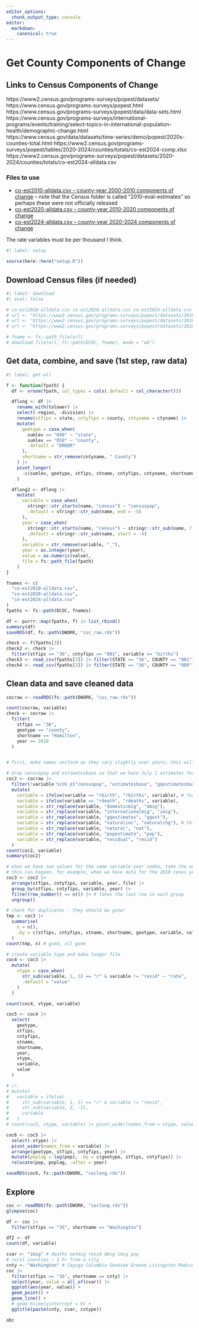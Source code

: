 ```yaml
---
editor_options: 
  chunk_output_type: console
editor:
  markdown:
    canonical: true  
---
```


# Get County Components of Change

## Links to Census Components of Change

https://www2.census.gov/programs-surveys/popest/datasets/
https://www.census.gov/programs-surveys/popest.html
https://www.census.gov/programs-surveys/popest/data/data-sets.html
https://www.census.gov/programs-surveys/international-programs/events/training/select-topics-in-international-population-health/demographic-change.html
https://www.census.gov/data/datasets/time-series/demo/popest/2020s-counties-total.html
https://www2.census.gov/programs-surveys/popest/tables/2020-2024/counties/totals/co-est2024-comp.xlsx
https://www2.census.gov/programs-surveys/popest/datasets/2020-2024/counties/totals/co-est2024-alldata.csv


### Files to use

-   [co-est2010-alldata.csv -- county-year 2000-2010 components of change](https://www2.census.gov/programs-surveys/popest/datasets/2010/2010-eval-estimates/co-est2010-alldata.csv) -- note that the Census folder is called "2010-eval-estimates" so perhaps these were not officially released
-   [co-est2020-alldata.csv -- county-year 2010-2020 components of change](https://www2.census.gov/programs-surveys/popest/datasets/2010-2020/counties/totals/co-est2020-alldata.csv)
-   [co-est2024-alldata.csv -- county-year 2020-2024 components of change](https://www2.census.gov/programs-surveys/popest/datasets/2020-2024/counties/totals/co-est2024-alldata.csv)

The rate variables must be per thousand I think.

```r
#| label: setup

source(here::here("setup.R"))
```


## Download Census files (if needed)

```r
#| label: download
#| eval: false

# co-est2010-alldata.csv co-est2020-alldata.csv co-est2024-alldata.csv
# url <- "https://www2.census.gov/programs-surveys/popest/datasets/2010/2010-eval-estimates/co-est2010-alldata.csv"
# url <- "https://www2.census.gov/programs-surveys/popest/datasets/2010-2020/counties/totals/co-est2020-alldata.csv"
# url <- "https://www2.census.gov/programs-surveys/popest/datasets/2020-2024/counties/totals/co-est2024-alldata.csv"

# fname <- fs::path_file(url)
# download.file(url, fs::path(DCOC, fname), mode = "wb")

```


## Get data, combine, and save (1st step, raw data)

```r
#| label: get-all

f <- function(fpath) {
  df <- vroom(fpath, col_types = cols(.default = col_character()))

  dflong <- df |>
    rename_with(tolower) |>
    select(-region, -division) |>
    rename(stfips = state, cntyfips = county, cntyname = ctyname) |>
    mutate(
      geotype = case_when(
        sumlev == "040" ~ "state",
        sumlev == "050" ~ "county",
        .default = "ERROR"
      ),
      shortname = str_remove(cntyname, " County")
    ) |>
    pivot_longer(
      -c(sumlev, geotype, stfips, stname, cntyfips, cntyname, shortname)
    )

  dflong2 <- dflong |>
    mutate(
      variable = case_when(
        stringr::str_starts(name, "census") ~ "censuspop",
        .default = stringr::str_sub(name, end = -5)
      ),
      year = case_when(
        stringr::str_starts(name, "census") ~ stringr::str_sub(name, 7, 10),
        .default = stringr::str_sub(name, start = -4)
      ),
      variable = str_remove(variable, "_"),
      year = as.integer(year),
      value = as.numeric(value),
      file = fs::path_file(fpath)
    )
}

fnames <- c(
  "co-est2010-alldata.csv",
  "co-est2020-alldata.csv",
  "co-est2024-alldata.csv"
)
fpaths <- fs::path(DCOC, fnames)

df <- purrr::map(fpaths, f) |> list_rbind()
summary(df)
saveRDS(df, fs::path(DWORK, "coc_raw.rds"))

check <- f(fpaths[3])
check2 <- check |>
  filter(stfips == "36", cntyfips == "001", variable == "births")
check3 <- read_csv(fpaths[3]) |> filter(STATE == "36", COUNTY == "001")
check4 <- read_csv(fpaths[3]) |> filter(STATE == "36", COUNTY == "000")

```

## Clean data and save cleaned data

```r

cocraw <- readRDS(fs::path(DWORK, "coc_raw.rds"))

count(cocraw, variable)
check <- cocraw |>
  filter(
    stfips == "36",
    geotype == "county",
    shortname == "Hamilton",
    year == 2010
  )


# first, make names uniform as they vary slightly over years; this will make it easier to keep latest version of any duplicate records for a variable

# drop censuspop and estimatesbase so that we have July 1 estimates for all
coc2 <- cocraw |>
  filter(!variable %in% c("censuspop", "estimatesbase", "gqestimatesbase")) |>
  mutate(
    variable = ifelse(variable == "rbirth", "rbirths", variable), # for consistency between rate and value
    variable = ifelse(variable == "rdeath", "rdeaths", variable),
    variable = str_replace(variable, "domesticmig", "dmig"),
    variable = str_replace(variable, "internationalmig", "imig"),
    variable = str_replace(variable, "gqestimates", "gqest"),
    variable = str_replace(variable, "naturalinc", "naturalchg"), # this is important for removing duplicates!
    variable = str_replace(variable, "natural", "nat"),
    variable = str_replace(variable, "popestimate", "pop"),
    variable = str_replace(variable, "residual", "resid")
  )
count(coc2, variable)
summary(coc2)

# when we have two values for the same variable-year combo, take the one from the later file
# this can happen, for example, when we have data for the 2010 cenus year in both the file ending 2010 and the file ending 2020
coc3 <- coc2 |>
  arrange(stfips, cntyfips, variable, year, file) |>
  group_by(stfips, cntyfips, variable, year) |>
  filter(row_number() == n()) |> # Takes the last row in each group
  ungroup()

# check for duplicates - they should be gone!
tmp <- coc3 |>
  summarise(
    n = n(),
    .by = c(stfips, cntyfips, stname, shortname, geotype, variable, value, year)
  )
count(tmp, n) # good, all gone

# create variable type and make longer file
coc4 <- coc3 |>
  mutate(
    vtype = case_when(
      str_sub(variable, 1, 1) == "r" & variable != "resid" ~ "rate",
      .default = "value"
    )
  )

count(coc4, vtype, variable)

coc5 <- coc4 |>
  select(
    geotype,
    stfips,
    cntyfips,
    stname,
    shortname,
    year,
    vtype,
    variable,
    value
  )

# |>
# mutate(
#   variable = ifelse(
#     str_sub(variable, 1, 1) == "r" & variable != "resid",
#     str_sub(variable, 2, -1),
#     variable
#   )
# count(coc5, vtype, variable) |> pivot_wider(names_from = vtype, values_from = n)

coc6 <- coc5 |>
  select(-vtype) |>
  pivot_wider(names_from = variable) |>
  arrange(geotype, stfips, cntyfips, year) |>
  mutate(poplag = lag(pop), .by = c(geotype, stfips, cntyfips)) |>
  relocate(pop, poplag, .after = year)

saveRDS(coc6, fs::path(DWORK, "coclong.rds"))

```

## Explore

```r

coc <- readRDS(fs::path(DWORK, "coclong.rds"))
glimpse(coc)

df <- coc |>
  filter(stfips == "36", shortname == "Washington")

df2 <- df
count(df, variable)

cvar <- "imig" # deaths netmig resid dmig imig pop
# rural counties ~ 1 hr from a city
cnty <- "Washington" # Cayuga Columbia Genesee Greene Livingston Madison Montgomery Ontario Oswego Rensselaer Saratoga Schoharie Warren Washington Wyoming
coc |>
  filter(stfips == "36", shortname == cnty) |>
  select(year, value = all_of(cvar)) |>
  ggplot(aes(year, value)) +
  geom_point() +
  geom_line() +
  # geom_hline(yintercept = 0) +
  ggtitle(paste(cnty, cvar, cvtype))

abc

```
